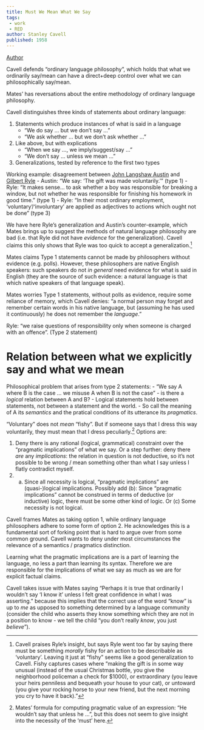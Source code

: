 ```yaml
---
title: Must We Mean What We Say
tags: 
 - work 
 - RED
author: Stanley Cavell
published: 1958
---
```


[Author](/docs/phil/people/Stanley Cavell.html)


Cavell defends "ordinary language philosophy", which holds that what we ordinarily say/mean can have a direct+deep control over what we can philosophically say/mean.
  
Mates' has reversations about the entire methodology of ordinary language philosophy.

Cavell distinguishes three kinds of statements about ordinary language:

1. Statements which produce instances of what is said in a language
    - "We do say ... but we don't say ..."
    - "We ask whether ... but we don't ask whether ..."
2. Like above, but with explications
    - "When we say ..., we imply/suggest/say ..."
    - "We don't say ... unless we mean ..."
3. Generalizations, tested by reference to the first two types

 Working example: disagreement between [John Langshaw Austin](/docs/phil/people/John Langshaw Austin.html) and [Gilbert Ryle](/docs/phil/people/Gilbert Ryle.html)
  - Austin: "We say: 'The gift was made voluntarily.' " (type 1)
  - Ryle: "It makes sense... to ask whether a boy was responsible for 
    breaking a window, but not whether he was responsible for finishing his 
    homework in good time." (type 1)
  - Ryle: "In their most ordinary employment, 'voluntary'/'involuntary' are applied as adjectives to actions which ought not be done" (type 3)

We have here Ryle's generalization and Austin's counter-example, which Mates brings up to suggest the methods of natural language philosophy are bad (i.e. that Ryle did not have *evidence* for the generalization). Cavell claims this only shows that Ryle was too quick to accept a generalization.[^gen] 

[^gen]:  Cavell praises Ryle's insight, but says Ryle went too far by saying there must be something *morally* fishy for an action to be describable as 'voluntary'. Leaving it just at "fishy" seems like a good generalization to Cavell. Fishy captures cases where "making the gift is in some way unusual (instead of the usual Christmas bottle, you give the neighborhood policeman a check for $1000), or extraordinary (you leave your heirs penniless and bequeath your house to your cat), or untoward (you give your rocking horse to your new friend, but the next morning you cry to have it back)."

Mates claims Type 1 statements cannot be made by philosophers without evidence (e.g. polls). However, these philosophers are native English speakers: such speakers do not *in general* need evidence for what is said in English (they are the source of such evidence: a natural language is that which native speakers of that language speak). 

Mates worries Type 1 statements, without polls as evidence, require some reliance of memory, which Cavell denies: "a normal person may forget and remember certain words in his native language, but (assuming he has used it continuously) he does not remember the *language*."

Ryle: "we raise questions of responsibility only when someone is charged with an offence". (Type 2 statement)

# Relation between what we explicitly say and what we mean

Philosophical problem that arises from type 2 statements:
  - "We say A where B is the case ... we misuse A when B is not the case" - is 
    there a *logical* relation between A and B?
  - Logical statements hold between statements, not between a statement and the 
    world.
  - So call the meaning of A its *semantics* and the pratical conditions of its 
    utterance its *pragmatics*.

"Voluntary" does not *mean* "fishy". But if someone says that I dress this way voluntarily, they must mean that I dress peculiarly.[^muss] Options are:

[^muss]: Mates' formula for computing pragmatic value of an expression: "He wouldn't say that unless he ...", but this does not seem to give insight into the necessity of the 'must' here.

1. Deny there is any rational (logical, grammatical) constraint over the "pragmatic implications" of what we say. Or a step further: deny there *are* any *implications*: the relation in question is not deductive, so it's not possible to be wrong / mean something other than what I say unless I flatly contradict myself.
2. (a) Since all necessity is logical, "pragmatic implications" are (quasi-)logical implications. Possibly add (b): Since "pragmatic implications" cannot be construed in terms of deductive (or inductive) logic, there must be some other kind of logic. Or (c) Some necessity is not logical.

Cavell frames Mates as taking option 1, while ordinary language philosophers adhere to some form of option 2. He acknowledges this is a fundamental sort of forking point that is hard to argue over from some common ground. Cavell wants to deny under most circumstances the relevance of a semantics / pragmatics distinction.

Learning what the pragmatic implications are is a part of learning the language, no less a part than learning its syntax. Therefore we are responsible for the implications of what we say as much as we are for explicit factual claims.

Cavell takes issue with Mates saying "Perhaps it is true that ordinarily I wouldn't say 'I know it' unless I felt great confidence in what I was asserting." because this implies that the correct use of the word "know" is up to *me* as upposed to something determined by a language community (consider the child who asserts they know something which they are not in a position to know - we tell the child "you don't really *know*, you just *believe*").
